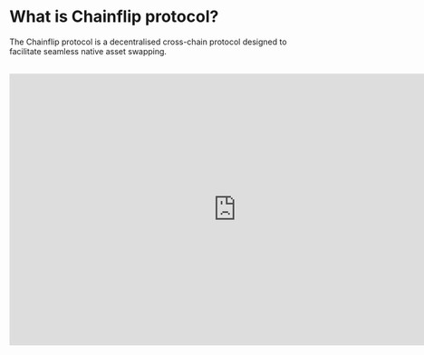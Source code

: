 
# What is Chainflip protocol?

The Chainflip protocol is a decentralised cross-chain protocol designed to facilitate seamless native asset swapping.

<br />
<iframe
  width="800"
  height="480"
  src="https://youtube.com/embed/V1TG08BeYvQ"
  frameBorder="0"
  allow="autoplay; encrypted-media"
  allowFullScreen
  alt=""
/>
<br />

### Useful Links

- [Thesis and Introduction](http://127.0.0.1:5000/s/DQUC2wQf4NIhgIHFhCFR/thesis-and-introduction "mention"): Learn what's the thesis behind the Chainflip protocol
- [Native Swap Flow](http://127.0.0.1:5000/s/DQUC2wQf4NIhgIHFhCFR/swaps-amm/native-swap-flow "mention"): Learn how swapping works in depth
- [$USDC Denominated Pools](http://127.0.0.1:5000/s/DQUC2wQf4NIhgIHFhCFR/swaps-amm/usdusdc-denominated-pools "mention"): Learn how we avoid liquidity fragmentation
- [Just In Time AMM Protocol](http://127.0.0.1:5000/s/DQUC2wQf4NIhgIHFhCFR/swaps-amm/just-in-time-amm-protocol "mention"): Learn how our novel AMM works
- [Incentive Design: Emission & Burning](http://127.0.0.1:5000/s/DQUC2wQf4NIhgIHFhCFR/components/incentive-design-emission-and-burning "mention"): Learn the token economics of the protocol

<Callout type="info">
  Learn more about [What is Chainflip's
  Thesis](../concepts/thesis-and-introduction)
</Callout>
